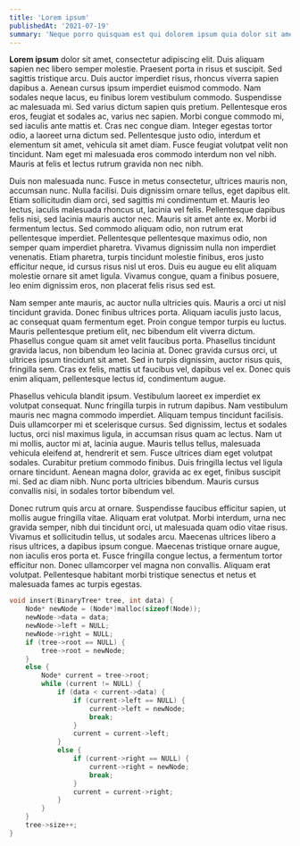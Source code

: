 ```yaml
---
title: 'Lorem ipsum'
publishedAt: '2021-07-19'
summary: 'Neque porro quisquam est qui dolorem ipsum quia dolor sit amet, consectetur, adipisci velit...'
---
```

**Lorem ipsum** dolor sit amet, consectetur adipiscing elit. Duis aliquam sapien nec libero semper molestie. Praesent porta in risus et suscipit. Sed sagittis tristique arcu. Duis auctor imperdiet risus, rhoncus viverra sapien dapibus a. Aenean cursus ipsum imperdiet euismod commodo. Nam sodales neque lacus, eu finibus lorem vestibulum commodo. Suspendisse ac malesuada mi. Sed varius dictum sapien quis pretium. Pellentesque eros eros, feugiat et sodales ac, varius nec sapien. Morbi congue commodo mi, sed iaculis ante mattis et. Cras nec congue diam. Integer egestas tortor odio, a laoreet urna dictum sed. Pellentesque justo odio, interdum et elementum sit amet, vehicula sit amet diam. Fusce feugiat volutpat velit non tincidunt. Nam eget mi malesuada eros commodo interdum non vel nibh. Mauris at felis et lectus rutrum gravida non nec nibh.

Duis non malesuada nunc. Fusce in metus consectetur, ultrices mauris non, accumsan nunc. Nulla facilisi. Duis dignissim ornare tellus, eget dapibus elit. Etiam sollicitudin diam orci, sed sagittis mi condimentum et. Mauris leo lectus, iaculis malesuada rhoncus ut, lacinia vel felis. Pellentesque dapibus felis nisi, sed lacinia mauris auctor nec. Mauris sit amet ante ex. Morbi id fermentum lectus. Sed commodo aliquam odio, non rutrum erat pellentesque imperdiet. Pellentesque pellentesque maximus odio, non semper quam imperdiet pharetra. Vivamus dignissim nulla non imperdiet venenatis. Etiam pharetra, turpis tincidunt molestie finibus, eros justo efficitur neque, id cursus risus nisl ut eros. Duis eu augue eu elit aliquam molestie ornare sit amet ligula. Vivamus congue, quam a finibus posuere, leo enim dignissim eros, non placerat felis risus sed est.

Nam semper ante mauris, ac auctor nulla ultricies quis. Mauris a orci ut nisl tincidunt gravida. Donec finibus ultrices porta. Aliquam iaculis justo lacus, ac consequat quam fermentum eget. Proin congue tempor turpis eu luctus. Mauris pellentesque pretium elit, nec bibendum elit viverra dictum. Phasellus congue quam sit amet velit faucibus porta. Phasellus tincidunt gravida lacus, non bibendum leo lacinia at. Donec gravida cursus orci, ut ultrices ipsum tincidunt sit amet. Sed in turpis dignissim, auctor risus quis, fringilla sem. Cras ex felis, mattis ut faucibus vel, dapibus vel ex. Donec quis enim aliquam, pellentesque lectus id, condimentum augue.

Phasellus vehicula blandit ipsum. Vestibulum laoreet ex imperdiet ex volutpat consequat. Nunc fringilla turpis in rutrum dapibus. Nam vestibulum mauris nec magna commodo imperdiet. Aliquam tempus tincidunt facilisis. Duis ullamcorper mi et scelerisque cursus. Sed dignissim, lectus et sodales luctus, orci nisl maximus ligula, in accumsan risus quam ac lectus. Nam ut mi mollis, auctor mi at, lacinia augue. Mauris tellus tellus, malesuada vehicula eleifend at, hendrerit et sem. Fusce ultrices diam eget volutpat sodales. Curabitur pretium commodo finibus. Duis fringilla lectus vel ligula ornare tincidunt. Aenean magna dolor, gravida ac ex eget, finibus suscipit mi. Sed ac diam nibh. Nunc porta ultricies bibendum. Mauris cursus convallis nisi, in sodales tortor bibendum vel.

Donec rutrum quis arcu at ornare. Suspendisse faucibus efficitur sapien, ut mollis augue fringilla vitae. Aliquam erat volutpat. Morbi interdum, urna nec gravida semper, nibh dui tincidunt orci, ut malesuada quam odio vitae risus. Vivamus et sollicitudin tellus, ut sodales arcu. Maecenas ultrices libero a risus ultrices, a dapibus ipsum congue. Maecenas tristique ornare augue, non iaculis eros porta et. Fusce fringilla congue lectus, a fermentum tortor efficitur non. Donec ullamcorper vel magna non convallis. Aliquam erat volutpat. Pellentesque habitant morbi tristique senectus et netus et malesuada fames ac turpis egestas.

```c
void insert(BinaryTree* tree, int data) {
    Node* newNode = (Node*)malloc(sizeof(Node));
    newNode->data = data;
    newNode->left = NULL;
    newNode->right = NULL;
    if (tree->root == NULL) {
        tree->root = newNode;
    }
    else {
        Node* current = tree->root;
        while (current != NULL) {
            if (data < current->data) {
                if (current->left == NULL) {
                    current->left = newNode;
                    break;
                }
                current = current->left;
            }
            else {
                if (current->right == NULL) {
                    current->right = newNode;
                    break;
                }
                current = current->right;
            }
        }
    }
    tree->size++;
}
```
